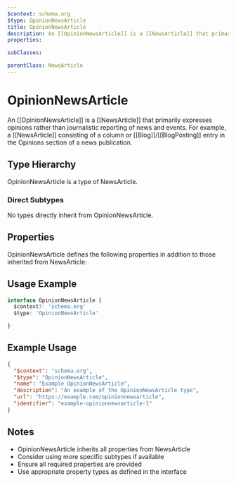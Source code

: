 ```yaml
---
$context: schema.org
$type: OpinionNewsArticle
title: OpinionNewsArticle
description: An [[OpinionNewsArticle]] is a [[NewsArticle]] that primarily expresses opinions rather than journalistic reporting of news and events. For example, a [[NewsArticle]] consisting of a column or [[Blog]]/[[BlogPosting]] entry in the Opinions section of a news publication. 
properties:

subClasses:

parentClass: NewsArticle
---
```


# OpinionNewsArticle

An [[OpinionNewsArticle]] is a [[NewsArticle]] that primarily expresses opinions rather than journalistic reporting of news and events. For example, a [[NewsArticle]] consisting of a column or [[Blog]]/[[BlogPosting]] entry in the Opinions section of a news publication. 

## Type Hierarchy

OpinionNewsArticle is a type of NewsArticle.

### Direct Subtypes

No types directly inherit from OpinionNewsArticle.

## Properties

OpinionNewsArticle defines the following properties in addition to those inherited from NewsArticle:



## Usage Example

```typescript
interface OpinionNewsArticle {
  $context?: 'schema.org'
  $type: 'OpinionNewsArticle'

}
```

## Example Usage

```json
{
  "$context": "schema.org",
  "$type": "OpinionNewsArticle",
  "name": "Example OpinionNewsArticle",
  "description": "An example of the OpinionNewsArticle type",
  "url": "https://example.com/opinionnewsarticle",
  "identifier": "example-opinionnewsarticle-1"
}
```

## Notes

- OpinionNewsArticle inherits all properties from NewsArticle
- Consider using more specific subtypes if available
- Ensure all required properties are provided
- Use appropriate property types as defined in the interface
